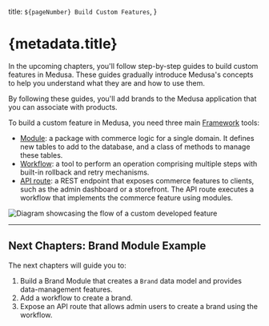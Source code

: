   title: `${pageNumber} Build Custom Features`,
}

# {metadata.title}

In the upcoming chapters, you'll follow step-by-step guides to build custom features in Medusa. These guides gradually introduce Medusa's concepts to help you understand what they are and how to use them.

By following these guides, you'll add brands to the Medusa application that you can associate with products.

To build a custom feature in Medusa, you need three main [Framework](../../fundamentals/framework/page.mdx) tools:

- [Module](../../fundamentals/modules/page.mdx): a package with commerce logic for a single domain. It defines new tables to add to the database, and a class of methods to manage these tables.
- [Workflow](../../fundamentals/workflows/page.mdx): a tool to perform an operation comprising multiple steps with built-in rollback and retry mechanisms.
- [API route](../../fundamentals/api-routes/page.mdx): a REST endpoint that exposes commerce features to clients, such as the admin dashboard or a storefront. The API route executes a workflow that implements the commerce feature using modules.

![Diagram showcasing the flow of a custom developed feature](https://res.cloudinary.com/dza7lstvk/image/upload/v1725867628/Medusa%20Book/custom-development_nofvp6.jpg)

---

## Next Chapters: Brand Module Example

The next chapters will guide you to:

1. Build a Brand Module that creates a `Brand` data model and provides data-management features.
2. Add a workflow to create a brand.
3. Expose an API route that allows admin users to create a brand using the workflow.
